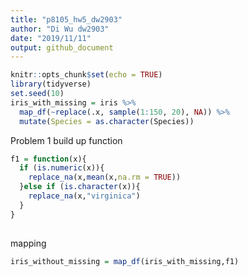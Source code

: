 ```yaml
---
title: "p8105_hw5_dw2903"
author: "Di Wu dw2903"
date: "2019/11/11"
output: github_document
---
```


```r
knitr::opts_chunk$set(echo = TRUE)
library(tidyverse)
set.seed(10)
iris_with_missing = iris %>% 
  map_df(~replace(.x, sample(1:150, 20), NA)) %>%
  mutate(Species = as.character(Species))
```

Problem 1
build up function
```r
f1 = function(x){
  if (is.numeric(x)){
    replace_na(x,mean(x,na.rm = TRUE))
  }else if (is.character(x)){
    replace_na(x,"virginica")
  }
}
  
```
mapping
```r
iris_without_missing = map_df(iris_with_missing,f1)
```









































